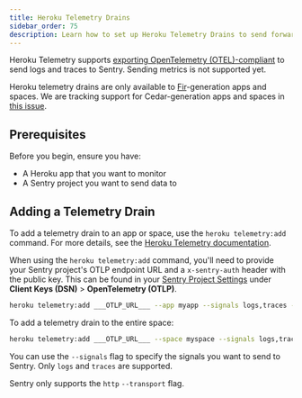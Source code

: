 ```yaml
---
title: Heroku Telemetry Drains
sidebar_order: 75
description: Learn how to set up Heroku Telemetry Drains to send forward logs and traces data to Sentry.
---
```


Heroku Telemetry supports [exporting OpenTelemetry (OTEL)-compliant](https://devcenter.heroku.com/articles/heroku-telemetry) to send logs and traces to Sentry. Sending metrics is not supported yet.

<Alert level="warning">

Heroku telemetry drains are only available to [Fir](https://devcenter.heroku.com/articles/generations#fir)-generation apps and spaces. We are tracking support for Cedar-generation apps and spaces in [this issue](https://github.com/getsentry/sentry/issues/91727).

</Alert>

## Prerequisites

Before you begin, ensure you have:

- A Heroku app that you want to monitor
- A Sentry project you want to send data to

## Adding a Telemetry Drain

To add a telemetry drain to an app or space, use the `heroku telemetry:add` command. For more details, see the [Heroku Telemetry documentation](https://devcenter.heroku.com/articles/working-with-heroku-telemetry-drains#add-a-telemetry-drain).

When using the `heroku telemetry:add` command, you'll need to provide your Sentry project's OTLP endpoint URL and a `x-sentry-auth` header with the public key. This can be found in your [Sentry Project Settings](https://sentry.io/settings/projects/) under **Client Keys (DSN)** > **OpenTelemetry (OTLP)**.

```bash
heroku telemetry:add ___OTLP_URL___ --app myapp --signals logs,traces --transport http --headers '{"x-sentry-auth":"sentry sentry_key=___PUBLIC_KEY___"}'
```

To add a telemetry drain to the entire space:

```bash
heroku telemetry:add ___OTLP_URL___ --space myspace --signals logs,traces --headers '{"x-sentry-auth":"sentry sentry_key=___PUBLIC_KEY___"}'
```

You can use the `--signals` flag to specify the signals you want to send to Sentry. Only `logs` and `traces` are supported.

<Alert level="warning">

Sentry only supports the `http` `--transport` flag.

</Alert>
